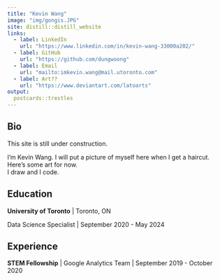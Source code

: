 ```yaml
---
title: "Kevin Wang"
image: "img/gongis.JPG"
site: distill::distill_website
links:
  - label: LinkedIn
    url: "https://www.linkedin.com/in/kevin-wang-33000a202/"
  - label: GitHub
    url: "https://github.com/dungwoong"
  - label: Email
    url: "mailto:imkevin.wang@mail.utoronto.com"
  - label: Art??
    url: "https://www.deviantart.com/latoarts"
output:
  postcards::trestles
---
```

 
## Bio

This site is still under construction.

I'm Kevin Wang.
I will put a picture of myself here when I get a haircut.<br>
Here's some art for now. <br>
I draw and I code.

## Education

**University of Toronto** | Toronto, ON

Data Science Specialist | September 2020 - May 2024

## Experience

**STEM Fellowship** | Google Analytics Team | September 2019 - October 2020
